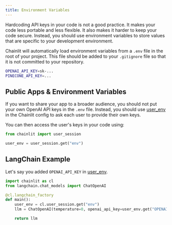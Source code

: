 ```yaml
---
title: Environment Variables
---
```


Hardcoding API keys in your code is not a good practice. It makes your code less portable and less flexible. It also makes it harder to keep your code secure. Instead, you should use environment variables to store values that are specific to your development environment.

Chainlit will automatically load environment variables from a `.env` file in the root of your project. This file should be added to your `.gitignore` file so that it is not committed to your repository.

```bash .env
OPENAI_API_KEY=sk-...
PINECONE_API_KEY=...
```

## Public Apps & Environment Variables

If you want to share your app to a broader audience, you should not put your own OpenAI API keys in the `.env` file.
Instead, you should use [user_env](/cloud/config) in the Chainlit config to ask each user to provide their own keys.

You can then access the user's keys in your code using:

```python
from chainlit import user_session

user_env = user_session.get("env")
```

## LangChain Example

Let's say you added `OPENAI_API_KEY` in [user_env](/cloud/config).

```python
import chainlit as cl
from langchain.chat_models import ChatOpenAI

@cl.langchain_factory
def main():
    user_env = cl.user_session.get("env")
    llm = ChatOpenAI(temperature=0, openai_api_key=user_env.get("OPENAI_API_KEY"),

    return llm
```
